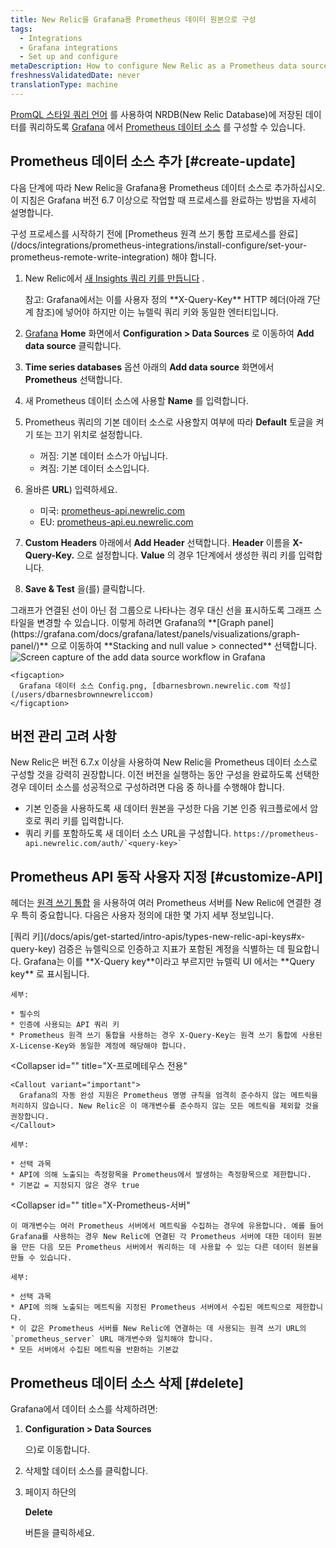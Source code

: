 ```yaml
---
title: New Relic을 Grafana용 Prometheus 데이터 원본으로 구성
tags:
  - Integrations
  - Grafana integrations
  - Set up and configure
metaDescription: How to configure New Relic as a Prometheus data source for Grafana
freshnessValidatedDate: never
translationType: machine
---
```



[PromQL 스타일 쿼리 언어](/docs/integrations/prometheus-integrations/view-query-data/supported-promql-features) 를 사용하여 NRDB(New Relic Database)에 저장된 데이터를 쿼리하도록 [Grafana](https://grafana.com/login) 에서 [Prometheus 데이터 소스](https://grafana.com/docs/grafana/latest/features/datasources/prometheus/) 를 구성할 수 있습니다.

## Prometheus 데이터 소스 추가 [#create-update]

다음 단계에 따라 New Relic을 Grafana용 Prometheus 데이터 소스로 추가하십시오. 이 지침은 Grafana 버전 6.7 이상으로 작업할 때 프로세스를 완료하는 방법을 자세히 설명합니다.

<Callout variant="important">
  구성 프로세스를 시작하기 전에 [Prometheus 원격 쓰기 통합 프로세스를 완료](/docs/integrations/prometheus-integrations/install-configure/set-your-prometheus-remote-write-integration) 해야 합니다.
</Callout>

1. New Relic에서 [새 Insights 쿼리 키를 만듭니다](/docs/apis/intro-apis/new-relic-api-keys/#insights-query-key) .

   <Callout variant="important">
     참고: Grafana에서는 이를 사용자 정의 <DNT>**X-Query-Key**</DNT> HTTP 헤더(아래 7단계 참조)에 넣어야 하지만 이는 뉴렐릭 쿼리 키와 동일한 엔터티입니다.
   </Callout>

2. [Grafana](https://grafana.com/login) <DNT>**Home**</DNT> 화면에서 <DNT>**Configuration > Data Sources**</DNT> 로 이동하여 <DNT>**Add data source**</DNT> 클릭합니다.

3. <DNT>**Time series databases**</DNT> 옵션 아래의 <DNT>**Add data source**</DNT> 화면에서 <DNT>**Prometheus**</DNT> 선택합니다.

4. 새 Prometheus 데이터 소스에 사용할 <DNT>**Name**</DNT> 를 입력합니다.

5. Prometheus 쿼리의 기본 데이터 소스로 사용할지 여부에 따라 <DNT>**Default**</DNT> 토글을 켜기 또는 끄기 위치로 설정합니다.

   * 꺼짐: 기본 데이터 소스가 아닙니다.
   * 켜짐: 기본 데이터 소스입니다.

6. 올바른 <DNT>**URL**</DNT>) 입력하세요.

   * 미국: [prometheus-api.newrelic.com](https://prometheus-api.newrelic.com)
   * EU: [prometheus-api.eu.newrelic.com](https://prometheus-api.eu.newrelic.com)

7. <DNT>**Custom Headers**</DNT> 아래에서 <DNT>**Add Header**</DNT> 선택합니다. <DNT>**Header**</DNT> 이름을 <DNT>**X-Query-Key.**</DNT> 으로 설정합니다. <DNT>**Value**</DNT> 의 경우 1단계에서 생성한 쿼리 키를 입력합니다.

8. <DNT>**Save & Test**</DNT> 을(를) 클릭합니다.

<Callout variant="tip">
  그래프가 연결된 선이 아닌 점 그룹으로 나타나는 경우 대신 선을 표시하도록 그래프 스타일을 변경할 수 있습니다. 이렇게 하려면 Grafana의 <DNT>**[Graph panel](https://grafana.com/docs/grafana/latest/panels/visualizations/graph-panel/)**</DNT> 으로 이동하여 <DNT>**Stacking and null value > connected**</DNT> 선택합니다.
</Callout>

<CollapserGroup>
  <Collapser
    id=""
    title="샘플 구성 이미지"
  >
    <img
      title="Configure New Relic as a Prometheus data source for Grafana"
      alt="Screen capture of the add data source workflow in Grafana"
      src={moreintegrationsGrafanaDataSourceConfig}
    />

    <figcaption>
      Grafana 데이터 소스 Config.png, [dbarnesbrown.newrelic.com 작성](/users/dbarnesbrownnewreliccom)
    </figcaption>
  </Collapser>
</CollapserGroup>

<InstallFeedback/>

## 버전 관리 고려 사항

New Relic은 버전 6.7.x 이상을 사용하여 New Relic을 Prometheus 데이터 소스로 구성할 것을 강력히 권장합니다. 이전 버전을 실행하는 동안 구성을 완료하도록 선택한 경우 데이터 소스를 성공적으로 구성하려면 다음 중 하나를 수행해야 합니다.

* 기본 인증을 사용하도록 새 데이터 원본을 구성한 다음 기본 인증 워크플로에서 암호로 쿼리 키를 입력합니다.
* 쿼리 키를 포함하도록 새 데이터 소스 URL을 구성합니다. `` https://prometheus-api.newrelic.com/auth/`<query-key>` ``

## Prometheus API 동작 사용자 지정 [#customize-API]

헤더는 [원격 쓰기 통합](/docs/integrations/prometheus-integrations/install-configure/set-your-prometheus-remote-write-integration) 을 사용하여 여러 Prometheus 서버를 New Relic에 연결한 경우 특히 중요합니다. 다음은 사용자 정의에 대한 몇 가지 세부 정보입니다.

<CollapserGroup>
  <Collapser
    id=""
    title="X-Query-Key(쿼리 키)"
  >
    [쿼리 키](/docs/apis/get-started/intro-apis/types-new-relic-api-keys#x-query-key) 검증은 뉴렐릭으로 인증하고 지표가 포함된 계정을 식별하는 데 필요합니다. Grafana는 이를 <DNT>**X-Query key**</DNT>이라고 부르지만 뉴렐릭 UI 에서는 <DNT>**Query key**</DNT> 로 표시됩니다.

    세부:

    * 필수의
    * 인증에 사용되는 API 쿼리 키
    * Prometheus 원격 쓰기 통합을 사용하는 경우 X-Query-Key는 원격 쓰기 통합에 사용된 X-License-Key와 동일한 계정에 해당해야 합니다.
  </Collapser>

  <Collapser
    id=""
    title="X-프로메테우스 전용"
  >
    <Callout variant="important">
      Grafana의 자동 완성 지원은 Prometheus 명명 규칙을 엄격히 준수하지 않는 메트릭을 처리하지 않습니다. New Relic은 이 매개변수를 준수하지 않는 모든 메트릭을 제외할 것을 권장합니다.
    </Callout>

    세부:

    * 선택 과목
    * API에 의해 노출되는 측정항목을 Prometheus에서 발생하는 측정항목으로 제한합니다.
    * 기본값 = 지정되지 않은 경우 true
  </Collapser>

  <Collapser
    id=""
    title="X-Prometheus-서버"
  >
    이 매개변수는 여러 Prometheus 서버에서 메트릭을 수집하는 경우에 유용합니다. 예를 들어 Grafana를 사용하는 경우 New Relic에 연결된 각 Prometheus 서버에 대한 데이터 원본을 만든 다음 모든 Prometheus 서버에서 쿼리하는 데 사용할 수 있는 다른 데이터 원본을 만들 수 있습니다.

    세부:

    * 선택 과목
    * API에 의해 노출되는 메트릭을 지정된 Prometheus 서버에서 수집된 메트릭으로 제한합니다.
    * 이 값은 Prometheus 서버를 New Relic에 연결하는 데 사용되는 원격 쓰기 URL의 `prometheus_server` URL 매개변수와 일치해야 합니다.
    * 모든 서버에서 수집된 메트릭을 반환하는 기본값
  </Collapser>
</CollapserGroup>

## Prometheus 데이터 소스 삭제 [#delete]

Grafana에서 데이터 소스를 삭제하려면:

1. <DNT>**Configuration > Data Sources**</DNT>

   으)로 이동합니다.

2. 삭제할 데이터 소스를 클릭합니다.

3. 페이지 하단의

   <DNT>**Delete**</DNT>

   버튼을 클릭하세요.